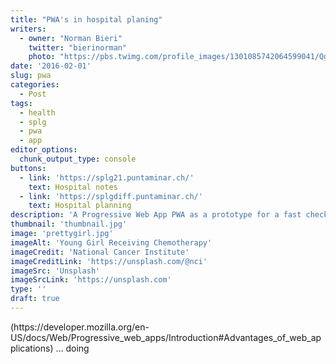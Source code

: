 ```yaml
---
title: "PWA's in hospital planing"
writers: 
  - owner: "Norman Bieri"
    twitter: "bierinorman"
    photo: "https://pbs.twimg.com/profile_images/1301085742064599041/QgufA9ab_400x400.jpg"
date: '2016-02-01'
slug: pwa
categories:
  - Post
tags:
  - health
  - splg
  - pwa
  - app
editor_options:
  chunk_output_type: console
buttons:
  - link: 'https://splg21.puntaminar.ch/'
    text: Hospital notes
  - link: 'https://splgdiff.puntaminar.ch/'
    text: Hospital planning
description: 'A Progressive Web App PWA as a prototype for a fast check of new published rules in hospital planning.'
thumbnail: 'thumbnail.jpg'
image: 'prettygirl.jpg'
imageAlt: 'Young Girl Receiving Chemotherapy'
imageCredit: 'National Cancer Institute'
imageCreditLink: 'https://unsplash.com/@nci'
imageSrc: 'Unsplash'
imageSrcLink: 'https://unsplash.com'
type: ''
draft: true
---
```



(https://developer.mozilla.org/en-US/docs/Web/Progressive_web_apps/Introduction#Advantages_of_web_applications)
... doing